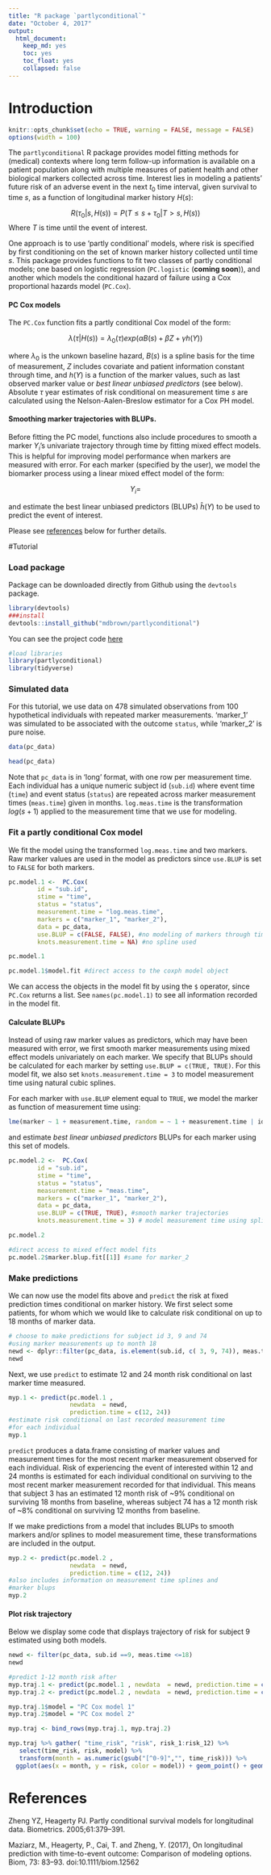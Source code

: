 ```yaml
---
title: "R package `partlyconditional`"
date: "October 4, 2017"
output: 
  html_document: 
    keep_md: yes
    toc: yes
    toc_float: yes 
    collapsed: false
---
```


# Introduction 

```r
knitr::opts_chunk$set(echo = TRUE, warning = FALSE, message = FALSE)
options(width = 100)
```

The `partlyconditional` R package provides model fitting methods for (medical) contexts where long term follow-up information is available on a patient population along with multiple measures of patient health and other biological markers collected across time. Interest lies in modeling a patients' future risk of an adverse event in the next $t_0$ time interval, given survival to time $s$, as a function of longitudinal marker history $H(s)$:  

$$
R(\tau_0 | s, H(s)) = P(T \le s + \tau_0 | T > s, H(s))
$$
Where $T$ is time until the event of interest. 

One approach is to use 'partly conditional' models, where risk is specified by first conditioning on the set of known marker history collected until time $s$. This package provides functions to fit two classes of partly conditional models; one based on logistic regression (`PC.logistic` (**coming soon**)), and another which models the conditional hazard of failure using a Cox proportional hazards model (`PC.Cox`).

#### PC Cox models 

The `PC.Cox` function fits a partly conditional Cox model of the form: 

$$
\lambda(\tau | H(s))  = \lambda_0(\tau) exp(\alpha B(s) + \beta Z + \gamma h(Y)) 
$$

where $\lambda_0$ is the unkown baseline hazard, $B(s)$ is a spline basis for the time of measurement, $Z$ includes covariate and patient information constant through time, and $h(Y)$ is a function of the marker values, such as last observed marker value or *best linear unbiased predictors* (see below). Absolute $\tau$ year estimates of risk conditional on measurement time $s$ are calculated using the Nelson-Aalen-Breslow estimator for a Cox PH model.  


#### Smoothing marker trajectories with BLUPs. 

Before fitting the PC model, functions also include procedures to smooth a marker $Y_i$'s univariate trajectory through time by fitting mixed effect models. This is helpful for improving model performance when markers are measured with error. For each marker (specified by the user), we model the biomarker process using a linear mixed effect model of the form: 

$$
Y_i = 
$$

and estimate the best linear unbiased predictors (BLUPs) $\hat{h}(Y)$ to be used to predict the event of interest. 

Please see [references](#ref) below for further details. 



#Tutorial 

### Load package

Package can be downloaded directly from Github using the `devtools` package. 

```r
library(devtools)
###install 
devtools::install_github("mdbrown/partlyconditional")

```

You can see the project code [here](https://github.com/mdbrown/partlyconditional)


```r
#load libraries
library(partlyconditional)
library(tidyverse)
```

### Simulated data 

For this tutorial, we use data on 478 simulated observations from 100 hypothetical individuals with repeated marker measurements. 'marker_1' was simulated to be associated with the outcome `status`, while 'marker_2' is pure noise. 

```r
data(pc_data)

head(pc_data)
```

Note that `pc_data` is in 'long' format, with one row per measurement time. Each individual has a unique numeric subject id (`sub.id`) where event time (`time`) and event status (`status`) are repeated across marker measurement times (`meas.time`) given in months. `log.meas.time` is the transformation $log(s + 1)$ applied to the measurement time that we use for modeling. 



### Fit a partly conditional Cox model 


We fit the model using the transformed  `log.meas.time` and two markers. Raw marker values are used in the model as predictors since `use.BLUP` is set to `FALSE` for both markers. 

```r

pc.model.1 <-  PC.Cox(
        id = "sub.id",
        stime = "time",
        status = "status",
        measurement.time = "log.meas.time",
        markers = c("marker_1", "marker_2"),
        data = pc_data,
        use.BLUP = c(FALSE, FALSE), #no modeling of markers through time
        knots.measurement.time = NA) #no spline used 

pc.model.1

pc.model.1$model.fit #direct access to the coxph model object
```

We can access the objects in the model fit by using the `$` operator, since `PC.Cox` returns a list. See `names(pc.model.1)` to see all information recorded in the model fit. 


#### Calculate BLUPs  

Instead of using raw marker values as predictors, which may have been measured with error, we first smooth marker measurements using mixed effect models univariately on each marker. We specify that BLUPs should be calculated for each marker by setting `use.BLUP = c(TRUE, TRUE)`. For this model fit, we also set `knots.measurement.time = 3` to model measurement time using natural cubic splines. 

For each marker with `use.BLUP` element equal to  `TRUE`, we model the marker as function of measurement time using: 

```r
lme(marker ~ 1 + measurement.time, random = ~ 1 + measurement.time | id)
```
and estimate *best linear unbiased predictors* BLUPs for each marker using this set of models. 


```r

pc.model.2 <-  PC.Cox(
        id = "sub.id",
        stime = "time",
        status = "status",
        measurement.time = "meas.time",
        markers = c("marker_1", "marker_2"),
        data = pc_data,
        use.BLUP = c(TRUE, TRUE), #smooth marker trajectories 
        knots.measurement.time = 3) # model measurement time using splines 

pc.model.2

#direct access to mixed effect model fits
pc.model.2$marker.blup.fit[[1]] #same for marker_2
```



### Make predictions

We can now use the model fits above and `predict` the risk at fixed prediction times conditional on marker history.  We first select some patients, for whom which we would like to calculate risk conditional on up to 18 months of marker data. 

```r
# choose to make predictions for subject id 3, 9 and 74
#using marker measurements up to month 18
newd <- dplyr::filter(pc_data, is.element(sub.id, c( 3, 9, 74)), meas.time <= 18)
newd
```

Next, we use `predict` to estimate 12 and 24 month risk conditional on last marker time measured. 


```r
myp.1 <- predict(pc.model.1 , 
                 newdata  = newd, 
                 prediction.time = c(12, 24))
#estimate risk conditional on last recorded measurement time
#for each individual
myp.1 
```

`predict` produces a data.frame consisting of marker values and measurement times for the most recent marker measurement observed for each individual. Risk of experiencing the event of interested within 12 and 24 months is estimated for each individual conditional on surviving to the most recent marker measurement recorded for that individual. This means that subject 3 has an estimated 12 month risk of ~9% conditional on surviving 18 months from baseline, whereas subject 74 has a 12 month risk of ~8% conditional on surviving 12 months from baseline. 

If we make predictions from a model that includes BLUPs to smooth markers and/or splines to model measurement time, these transformations are included in the output. 

```r
myp.2 <- predict(pc.model.2 , 
                 newdata  = newd, 
                 prediction.time = c(12, 24))
#also includes information on measurement time splines and 
#marker blups 
myp.2
```



#### Plot risk trajectory 

Below we display some code that displays trajectory of risk for subject 9 estimated using both models. 

```r

newd <- filter(pc_data, sub.id ==9, meas.time <=18)
newd 

#predict 1-12 month risk after 
myp.traj.1 <- predict(pc.model.1 , newdata  = newd, prediction.time = c(1:12))
myp.traj.2 <- predict(pc.model.2 , newdata  = newd, prediction.time = c(1:12))

myp.traj.1$model = "PC Cox model 1"
myp.traj.2$model = "PC Cox model 2"

myp.traj <- bind_rows(myp.traj.1, myp.traj.2)

myp.traj %>% gather( "time_risk", "risk", risk_1:risk_12) %>% 
   select(time_risk, risk, model) %>% 
   transform(month = as.numeric(gsub("[^0-9]","", time_risk))) %>%
  ggplot(aes(x = month, y = risk, color = model)) + geom_point() + geom_path() 
```

# References {#ref}

Zheng YZ, Heagerty PJ. Partly conditional survival models for longitudinal data. Biometrics. 2005;61:379–391.

Maziarz, M., Heagerty, P., Cai, T. and Zheng, Y. (2017), On longitudinal prediction with time-to-event outcome: Comparison of modeling options. Biom, 73: 83–93. doi:10.1111/biom.12562

